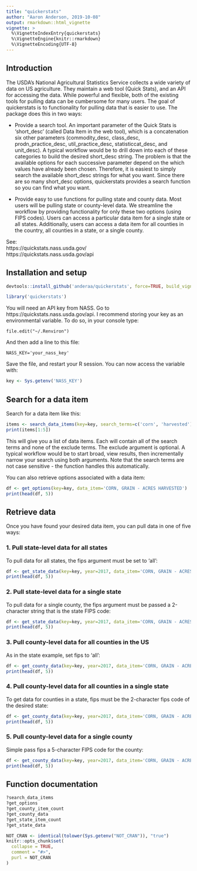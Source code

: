 ```yaml
---
title: "quickerstats"
author: "Aaron Anderson, 2019-10-08"
output: rmarkdown::html_vignette
vignette: >
  %\VignetteIndexEntry{quickerstats}
  %\VignetteEngine{knitr::rmarkdown}
  %\VignetteEncoding{UTF-8}
---
```


## Introduction
The USDA's National Agricultural Statistics Service collects a wide variety of
data on US agriculture. They maintain a web tool (Quick Stats), and an API for 
accessing the data. While powerful and flexible, both of the existing tools for 
pulling data can be cumbersome for many users. The goal of quickerstats is to 
functionality for pulling data that is easier to use. The package does this in 
two ways:

* Provide a search tool. An important parameter of the Quick Stats is 
'short_desc' (called Data Item in the web tool), which is a concatenation six 
other parameters (commodity_desc, class_desc, prodn_practice_desc, 
util_practice_desc, statisticcat_desc, and unit_desc). A typical workflow would 
be to drill down into each of these categories to build the desired short_desc 
string. The problem is that the available options for each successive parameter 
depend on the which values have already been chosen. Therefore, it is easiest to 
simply search the available short_desc strings for what you want. Since there 
are so many short_desc options, quickerstats provides a search function so you 
can find what you want.

* Provide easy to use functions for pulling state and county data. Most users 
will be pulling state or county-level data. We streamline the workflow by 
providing functionality for only these two options (using FIPS codes). Users can 
access  a particular data item for a single state or all states. Additionally, 
users can access a data item for all counties in the country, all counties in a 
state, or a single county.

See: <br/>
https://quickstats.nass.usda.gov/ <br/>
https://quickstats.nass.usda.gov/api

## Installation and setup

``` r
devtools::install_github('anderaa/quickerstats', force=TRUE, build_vignettes=TRUE)
```
```r
library('quickerstats')
```

You will need an API key from NASS. Go to https://quickstats.nass.usda.gov/api.
I recommend storing your key as an environmental variable. To do so, in your
console type:
```
file.edit("~/.Renviron")
```
And then add a line to this file:
```
NASS_KEY='your_nass_key'
```
Save the file, and restart your R session.
You can now access the variable with:
```r
key <- Sys.getenv('NASS_KEY')
```

## Search for a data item

Search for a data item like this:
```r
items <- search_data_items(key=key, search_terms=c('corn', 'harvested'), exclude=c('sweet'))
print(items[1:5])
```
This will give you a list of data items. Each will contain all of the 
search terms and none of the exclude terms. The exclude argument is optional. A
typical workflow would be to start broad, view results, then incrementally
narrow your search using both arguments. Note that the search terms are not case
sensitive - the function handles this automatically.

You can also retrieve options associated with a data item:
``` r
df <- get_options(key=key, data_item='CORN, GRAIN - ACRES HARVESTED')
print(head(df, 5))
```

## Retrieve data
Once you have found your desired data item, you can pull data in one of five 
ways:

### 1. Pull state-level data for all states
To pull data for all states, the fips argument must be set to 'all':
``` r
df <- get_state_data(key=key, year=2017, data_item='CORN, GRAIN - ACRES HARVESTED', fips='all')
print(head(df, 5))
```

### 2. Pull state-level data for a single state
To pull data for a single county, the fips argument must be passed a 
2-character string that is the state FIPS code:
``` r
df <- get_state_data(key=key, year=2017, data_item='CORN, GRAIN - ACRES HARVESTED', fips='08')
print(head(df, 5))
```

### 3. Pull county-level data for all counties in the US
As in the state example, set fips to 'all':
``` r
df <- get_county_data(key=key, year=2017, data_item='CORN, GRAIN - ACRES HARVESTED', fips='all')
print(head(df, 5))
```

### 4. Pull county-level data for all counties in a single state
To get data for counties in a state, fips must be the 2-character fips code of 
the desired state:
``` r
df <- get_county_data(key=key, year=2017, data_item='CORN, GRAIN - ACRES HARVESTED', fips='08')
print(head(df, 5))
```

### 5. Pull county-level data for a single county
Simple pass fips a 5-character FIPS code for the county:
``` r
df <- get_county_data(key=key, year=2017, data_item='CORN, GRAIN - ACRES HARVESTED', fips='08069')
print(head(df, 5))
```

## Function documentation
``` r
?search_data_items
?get_options
?get_county_item_count
?get_county_data
?get_state_item_count
?get_state_data
```

```r
NOT_CRAN <- identical(tolower(Sys.getenv("NOT_CRAN")), "true")
knitr::opts_chunk$set(
  collapse = TRUE,
  comment = "#>",
  purl = NOT_CRAN
)
```


